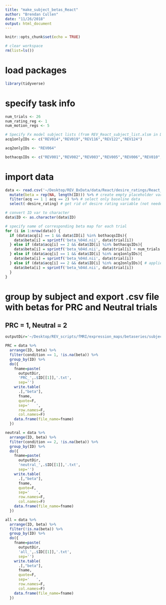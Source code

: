 ```yaml
---
title: "make_subject_betas_React"
author: "Brendan Cullen"
date: "11/26/2018"
output: html_document
---
```


```r
knitr::opts_chunk$set(echo = TRUE)

# clear workspace
rm(list=ls())
```

# load packages
```r
library(tidyverse)
```

# specify task info
```r
num_trials <- 26
num_rating_reg <- 1
num_motion_regs <- 5

# Specify Fx model subject lists (from REV_React_subject_list.xlsm in Dropbox)
acq1onlyIDs <- c("REV014","REV019","REV116","REV122","REV124")

acq2onlyIDs <- "REV064"

bothacqsIDs <- c("REV001","REV002","REV003","REV005","REV006","REV010","REV011","REV012","REV013","REV015","REV016","REV017","REV018","REV020","REV021","REV022","REV023","REV024","REV029","REV030","REV031","REV032","REV033","REV035","REV036","REV037","REV038","REV039","REV040","REV041","REV042","REV043","REV044","REV045","REV046","REV047","REV048","REV049","REV050","REV051","REV052","REV053","REV054","REV055","REV056","REV057","REV059","REV060","REV062","REV063","REV065","REV067","REV068","REV069","REV070","REV072","REV073","REV074","REV075","REV076","REV077","REV078","REV079","REV080","REV082","REV084","REV085","REV086","REV088","REV089","REV090","REV091","REV093","REV094","REV095","REV097","REV098","REV100","REV101","REV102","REV104","REV105","REV107","REV108","REV109","REV110","REV111","REV112","REV113","REV114","REV115","REV118","REV119","REV120","REV121","REV125","REV126","REV127","REV128","REV129","REV130","REV131","REV132","REV134","REV135","REV136","REV137","REV138","REV140","REV141","REV142","REV144")
```

# import data
```r
data <- read.csv('~/Desktop/REV_BxData/data/React/desire_ratings/React_desire_ratings_all.csv') %>% 
  mutate(beta = rep(NA, length(ID))) %>% # create empty placeholder variable
  filter(acq == 1 | acq == 2) %>% # select only baseline data
  select(-desire_rating) # get rid of desire rating variable (not needed)

# convert ID var to character
data$ID <- as.character(data$ID)

# specify name of corresponding beta map for each trial
for (i in 1:nrow(data)) {
  if (data$acq[i] == 1 && data$ID[i] %in% bothacqsIDs){
    data$beta[i] = sprintf('beta_%04d.nii', data$trial[i])
  } else if (data$acq[i] == 2 && data$ID[i] %in% bothacqsIDs){
    data$beta[i] = sprintf('beta_%04d.nii', data$trial[i] + num_trials + num_rating_reg + num_motion_regs)
  } else if (data$acq[i] == 1 && data$ID[i] %in% acq1onlyIDs){
    data$beta[i] = sprintf('beta_%04d.nii', data$trial[i])
  } else if (data$acq[i] == 2 && data$ID[i] %in% acq2onlyIDs){ # applies to REV064
    data$beta[i] = sprintf('beta_%04d.nii', data$trial[i])
  }
}
```

# group by subject and export .csv file with betas for PRC and Neutral trials
## PRC = 1, Neutral = 2
```r
outputDir='~/Desktop/REV_scripts/fMRI/expression_maps/betaseries/subject_beta_info/'

PRC = data %>% 
  arrange(ID, beta) %>% 
  filter(condition == 1, !is.na(beta)) %>%
  group_by(ID) %>% 
  do({
    fname=paste(
      outputDir,
      'PRC_',.$ID[[1]],'.txt',
      sep='')
    write.table(
      .[,"beta"],
      fname,
      quote=F,
      sep='   ',
      row.names=F,
      col.names=F)
    data.frame(file_name=fname)
  })

neutral = data %>% 
  arrange(ID, beta) %>% 
  filter(condition == 2, !is.na(beta)) %>%
  group_by(ID) %>% 
  do({
    fname=paste(
      outputDir,
      'neutral_',.$ID[[1]],'.txt',
      sep='')
    write.table(
      .[,"beta"],
      fname,
      quote=F,
      sep='   ',
      row.names=F,
      col.names=F)
    data.frame(file_name=fname)
  })

all = data %>% 
  arrange(ID, beta) %>% 
  filter(!is.na(beta)) %>%
  group_by(ID) %>% 
  do({
    fname=paste(
      outputDir,
      'all_',.$ID[[1]],'.txt',
      sep='')
    write.table(
      .[,"beta"],
      fname,
      quote=F,
      sep='   ',
      row.names=F,
      col.names=F)
    data.frame(file_name=fname)
  })
```


